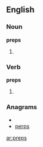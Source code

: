 ==English==
===Noun===
'''preps'''
# {{plural of|[[prep]]}}

===Verb===
'''preps'''
# {{third-person singular of|[[prep]]}}

===Anagrams===
* {{alphagram|epprs}}
* [[perps#English|perps]]

[[ar:preps]]